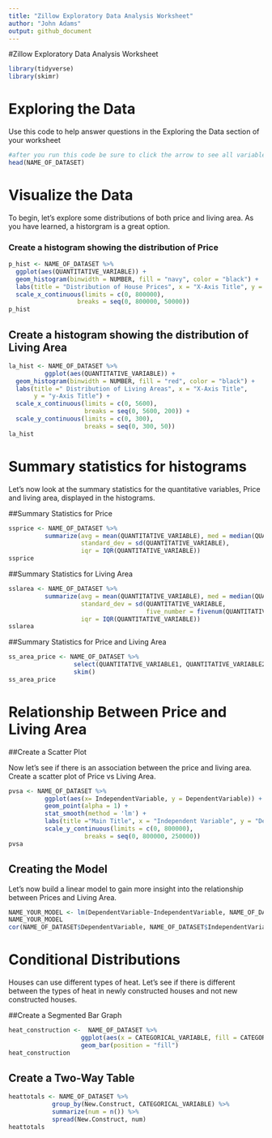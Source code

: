 ```yaml
---
title: "Zillow Exploratory Data Analysis Worksheet"
author: "John Adams"
output: github_document
---
```

#Zillow Exploratory Data Analysis Worksheet

```r
library(tidyverse)
library(skimr)
```

# Exploring the Data

Use this code to help answer questions in the Exploring the Data section of your worksheet

```r
#after you run this code be sure to click the arrow to see all variables
head(NAME_OF_DATASET)

```


# Visualize the Data

To begin, let's explore some distributions of both price and living area. As you have learned, a historgram is a great option. 

### Create a histogram showing the distribution of Price

```r
p_hist <- NAME_OF_DATASET %>%
  ggplot(aes(QUANTITATIVE_VARIABLE)) +
  geom_histogram(binwidth = NUMBER, fill = "navy", color = "black") +
  labs(title = "Distribution of House Prices", x = "X-Axis Title", y = "Y-Axis Title") +
  scale_x_continuous(limits = c(0, 800000),
                   breaks = seq(0, 800000, 50000))
p_hist
```

## Create a histogram showing the distribution of Living Area

```r
la_hist <- NAME_OF_DATASET %>%
          ggplot(aes(QUANTITATIVE_VARIABLE)) +
  geom_histogram(binwidth = NUMBER, fill = "red", color = "black") +
  labs(title =" Distribution of Living Areas", x = "X-Axis Title", 
       y = "y-Axis Title") +
  scale_x_continuous(limits = c(0, 5600),
                     breaks = seq(0, 5600, 200)) +
  scale_y_continuous(limits = c(0, 300),
                     breaks = seq(0, 300, 50))
la_hist
```

# Summary statistics for histograms 

Let's now look at the summary statistics for the quantitative variables, Price and living area, displayed in the histograms.

##Summary Statistics for Price
```r

ssprice <- NAME_OF_DATASET %>% 
          summarize(avg = mean(QUANTITATIVE_VARIABLE), med = median(QUANTITATIVE_VARIABLE), 
                    standard_dev = sd(QUANTITATIVE_VARIABLE), 
                    iqr = IQR(QUANTITATIVE_VARIABLE))
ssprice
```

##Summary Statistics for Living Area
```r
sslarea <- NAME_OF_DATASET %>% 
          summarize(avg = mean(QUANTITATIVE_VARIABLE), med = median(QUANTITATIVE_VARIABLE), 
                    standard_dev = sd(QUANTITATIVE_VARIABLE, 
                                      five_number = fivenum(QUANTITATIVE_VARIABLE)), 
                    iqr = IQR(QUANTITATIVE_VARIABLE))
sslarea
```

##Summary Statistics for Price and Living Area 
```r
ss_area_price <- NAME_OF_DATASET %>%
                  select(QUANTITATIVE_VARIABLE1, QUANTITATIVE_VARIABLE2) %>%
                  skim()
ss_area_price
```

# Relationship Between Price and Living Area

##Create a Scatter Plot

Now let's see if there is an association between the price and living area. Create a scatter plot of Price vs Living Area.

```r

pvsa <- NAME_OF_DATASET %>%
          ggplot(aes(x= IndependentVariable, y = DependentVariable)) +
          geom_point(alpha = 1) +
          stat_smooth(method = 'lm') +
          labs(title ="Main Title", x = "Independent Variable", y = "Dependent Variable") +
          scale_y_continuous(limits = c(0, 800000),
                     breaks = seq(0, 800000, 250000))
pvsa
```

## Creating the Model

Let's now build a linear model to gain more insight into the relationship between Prices and Living Area.

```r


NAME_YOUR_MODEL <- lm(DependentVariable~IndependentVariable, NAME_OF_DATASET)
NAME_YOUR_MODEL
cor(NAME_OF_DATASET$DependentVariable, NAME_OF_DATASET$IndependentVariable)

```
# Conditional Distributions

Houses can use different types of heat. Let's see if there is different between the types of heat in newly constructed houses and not new constructed houses. 

##Create a Segmented Bar Graph
```r
heat_construction <-  NAME_OF_DATASET %>%
                    ggplot(aes(x = CATEGORICAL_VARIABLE, fill = CATEGORICAL_VARIABLE)) +
                    geom_bar(position = "fill")
heat_construction
```

## Create a Two-Way Table
```r
heattotals <- NAME_OF_DATASET %>%
            group_by(New.Construct, CATEGORICAL_VARIABLE) %>%
            summarize(num = n()) %>%
            spread(New.Construct, num)
heattotals
```





